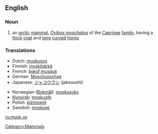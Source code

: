 ==English==

===Noun===
{{wikipedia}}
{{en-noun|musk oxen}}

# an [[arctic]] [[mammal]], ''[[Ovibos moschatus]]'' of the [[Caprinae]] [[family]], having a [[thick]] [[coat]] and [[long]] [[curve]]d [[horn]]s

===Translations===
{{top}}
*Dutch: [[muskusos]] {{m}}
*Finnish: [[myskihärkä]]
*French: [[bœuf musqué]] {{m}}
*German: [[Moschusochse]] {{m}}
*Japanese: [[ジャコウウシ]] (jakouushi)
{{mid}}
*Norwegian ([[Bokmål]]): [[moskusoks]]
*[[Nynorsk]]: [[moskusfe]]
*Polish: [[piżmowół]]
*Swedish: [[myskoxe]]
{{bottom}}

[[Category:Mammals]]

[[ru:musk ox]]